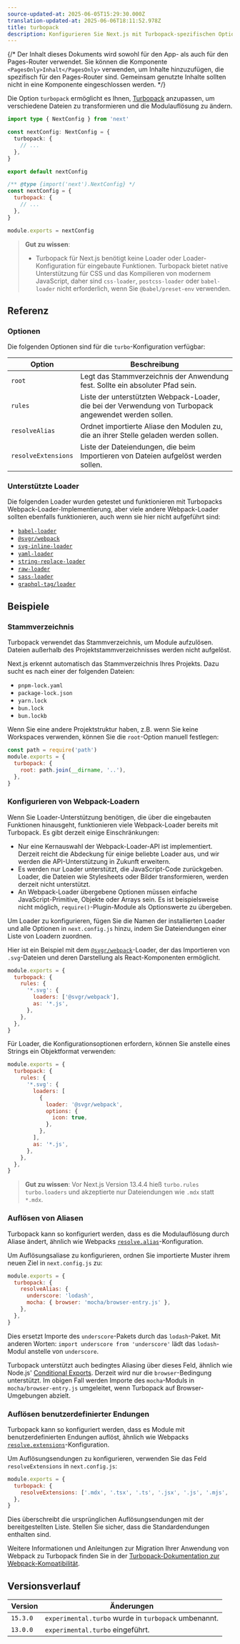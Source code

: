 ```yaml
---
source-updated-at: 2025-06-05T15:29:30.000Z
translation-updated-at: 2025-06-06T18:11:52.978Z
title: turbopack
description: Konfigurieren Sie Next.js mit Turbopack-spezifischen Optionen
---
```


{/* Der Inhalt dieses Dokuments wird sowohl für den App- als auch für den Pages-Router verwendet. Sie können die Komponente `<PagesOnly>Inhalt</PagesOnly>` verwenden, um Inhalte hinzuzufügen, die spezifisch für den Pages-Router sind. Gemeinsam genutzte Inhalte sollten nicht in eine Komponente eingeschlossen werden. */}

Die Option `turbopack` ermöglicht es Ihnen, [Turbopack](/docs/app/api-reference/turbopack) anzupassen, um verschiedene Dateien zu transformieren und die Modulauflösung zu ändern.

```ts filename="next.config.ts" switcher
import type { NextConfig } from 'next'

const nextConfig: NextConfig = {
  turbopack: {
    // ...
  },
}

export default nextConfig
```

```js filename="next.config.js" switcher
/** @type {import('next').NextConfig} */
const nextConfig = {
  turbopack: {
    // ...
  },
}

module.exports = nextConfig
```

> **Gut zu wissen**:
>
> - Turbopack für Next.js benötigt keine Loader oder Loader-Konfiguration für eingebaute Funktionen. Turbopack bietet native Unterstützung für CSS und das Kompilieren von modernem JavaScript, daher sind `css-loader`, `postcss-loader` oder `babel-loader` nicht erforderlich, wenn Sie `@babel/preset-env` verwenden.

## Referenz

### Optionen

Die folgenden Optionen sind für die `turbo`-Konfiguration verfügbar:

| Option              | Beschreibung                                                                 |
| ------------------- | ---------------------------------------------------------------------------- |
| `root`              | Legt das Stammverzeichnis der Anwendung fest. Sollte ein absoluter Pfad sein. |
| `rules`             | Liste der unterstützten Webpack-Loader, die bei der Verwendung von Turbopack angewendet werden sollen. |
| `resolveAlias`      | Ordnet importierte Aliase den Modulen zu, die an ihrer Stelle geladen werden sollen. |
| `resolveExtensions` | Liste der Dateiendungen, die beim Importieren von Dateien aufgelöst werden sollen. |

### Unterstützte Loader

Die folgenden Loader wurden getestet und funktionieren mit Turbopacks Webpack-Loader-Implementierung, aber viele andere Webpack-Loader sollten ebenfalls funktionieren, auch wenn sie hier nicht aufgeführt sind:

- [`babel-loader`](https://www.npmjs.com/package/babel-loader)
- [`@svgr/webpack`](https://www.npmjs.com/package/@svgr/webpack)
- [`svg-inline-loader`](https://www.npmjs.com/package/svg-inline-loader)
- [`yaml-loader`](https://www.npmjs.com/package/yaml-loader)
- [`string-replace-loader`](https://www.npmjs.com/package/string-replace-loader)
- [`raw-loader`](https://www.npmjs.com/package/raw-loader)
- [`sass-loader`](https://www.npmjs.com/package/sass-loader)
- [`graphql-tag/loader`](https://www.npmjs.com/package/graphql-tag)

## Beispiele

### Stammverzeichnis

Turbopack verwendet das Stammverzeichnis, um Module aufzulösen. Dateien außerhalb des Projektstammverzeichnisses werden nicht aufgelöst.

Next.js erkennt automatisch das Stammverzeichnis Ihres Projekts. Dazu sucht es nach einer der folgenden Dateien:

- `pnpm-lock.yaml`
- `package-lock.json`
- `yarn.lock`
- `bun.lock`
- `bun.lockb`

Wenn Sie eine andere Projektstruktur haben, z.B. wenn Sie keine Workspaces verwenden, können Sie die `root`-Option manuell festlegen:

```js filename="next.config.js"
const path = require('path')
module.exports = {
  turbopack: {
    root: path.join(__dirname, '..'),
  },
}
```

### Konfigurieren von Webpack-Loadern

Wenn Sie Loader-Unterstützung benötigen, die über die eingebauten Funktionen hinausgeht, funktionieren viele Webpack-Loader bereits mit Turbopack. Es gibt derzeit einige Einschränkungen:

- Nur eine Kernauswahl der Webpack-Loader-API ist implementiert. Derzeit reicht die Abdeckung für einige beliebte Loader aus, und wir werden die API-Unterstützung in Zukunft erweitern.
- Es werden nur Loader unterstützt, die JavaScript-Code zurückgeben. Loader, die Dateien wie Stylesheets oder Bilder transformieren, werden derzeit nicht unterstützt.
- An Webpack-Loader übergebene Optionen müssen einfache JavaScript-Primitive, Objekte oder Arrays sein. Es ist beispielsweise nicht möglich, `require()`-Plugin-Module als Optionswerte zu übergeben.

Um Loader zu konfigurieren, fügen Sie die Namen der installierten Loader und alle Optionen in `next.config.js` hinzu, indem Sie Dateiendungen einer Liste von Loadern zuordnen.

Hier ist ein Beispiel mit dem [`@svgr/webpack`](https://www.npmjs.com/package/@svgr/webpack)-Loader, der das Importieren von `.svg`-Dateien und deren Darstellung als React-Komponenten ermöglicht.

```js filename="next.config.js"
module.exports = {
  turbopack: {
    rules: {
      '*.svg': {
        loaders: ['@svgr/webpack'],
        as: '*.js',
      },
    },
  },
}
```

Für Loader, die Konfigurationsoptionen erfordern, können Sie anstelle eines Strings ein Objektformat verwenden:

```js filename="next.config.js"
module.exports = {
  turbopack: {
    rules: {
      '*.svg': {
        loaders: [
          {
            loader: '@svgr/webpack',
            options: {
              icon: true,
            },
          },
        ],
        as: '*.js',
      },
    },
  },
}
```

> **Gut zu wissen**: Vor Next.js Version 13.4.4 hieß `turbo.rules` `turbo.loaders` und akzeptierte nur Dateiendungen wie `.mdx` statt `*.mdx`.

### Auflösen von Aliasen

Turbopack kann so konfiguriert werden, dass es die Modulauflösung durch Aliase ändert, ähnlich wie Webpacks [`resolve.alias`](https://webpack.js.org/configuration/resolve/#resolvealias)-Konfiguration.

Um Auflösungsaliase zu konfigurieren, ordnen Sie importierte Muster ihrem neuen Ziel in `next.config.js` zu:

```js filename="next.config.js"
module.exports = {
  turbopack: {
    resolveAlias: {
      underscore: 'lodash',
      mocha: { browser: 'mocha/browser-entry.js' },
    },
  },
}
```

Dies ersetzt Importe des `underscore`-Pakets durch das `lodash`-Paket. Mit anderen Worten: `import underscore from 'underscore'` lädt das `lodash`-Modul anstelle von `underscore`.

Turbopack unterstützt auch bedingtes Aliasing über dieses Feld, ähnlich wie Node.js' [Conditional Exports](https://nodejs.org/docs/latest-v18.x/api/packages.html#conditional-exports). Derzeit wird nur die `browser`-Bedingung unterstützt. Im obigen Fall werden Importe des `mocha`-Moduls in `mocha/browser-entry.js` umgeleitet, wenn Turbopack auf Browser-Umgebungen abzielt.

### Auflösen benutzerdefinierter Endungen

Turbopack kann so konfiguriert werden, dass es Module mit benutzerdefinierten Endungen auflöst, ähnlich wie Webpacks [`resolve.extensions`](https://webpack.js.org/configuration/resolve/#resolveextensions)-Konfiguration.

Um Auflösungsendungen zu konfigurieren, verwenden Sie das Feld `resolveExtensions` in `next.config.js`:

```js filename="next.config.js"
module.exports = {
  turbopack: {
    resolveExtensions: ['.mdx', '.tsx', '.ts', '.jsx', '.js', '.mjs', '.json'],
  },
}
```

Dies überschreibt die ursprünglichen Auflösungsendungen mit der bereitgestellten Liste. Stellen Sie sicher, dass die Standardendungen enthalten sind.

Weitere Informationen und Anleitungen zur Migration Ihrer Anwendung von Webpack zu Turbopack finden Sie in der [Turbopack-Dokumentation zur Webpack-Kompatibilität](https://turbo.build/pack/docs/migrating-from-webpack).

## Versionsverlauf

| Version  | Änderungen                                         |
| -------- | ------------------------------------------------- |
| `15.3.0` | `experimental.turbo` wurde in `turbopack` umbenannt. |
| `13.0.0` | `experimental.turbo` eingeführt.                   |